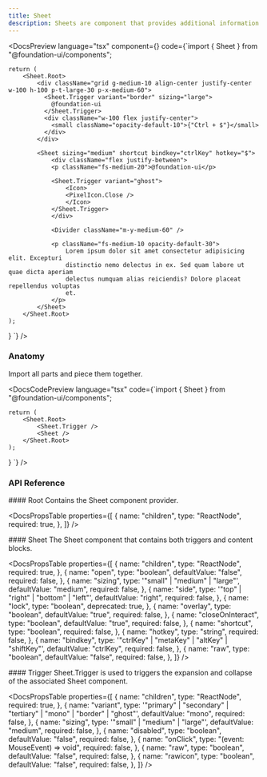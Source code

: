 ```yaml
---
title: Sheet
description: Sheets are component that provides additional information in a top layer.
---
```


<DocsSection>

<DocsPreview
  language="tsx"
  component={<SheetTemplate />}
  code={`import { Sheet } from "@foundation-ui/components";

    return (
        <Sheet.Root>
            <div className="grid g-medium-10 align-center justify-center w-100 h-100 p-t-large-30 p-x-medium-60">
              <Sheet.Trigger variant="border" sizing="large">
                @foundation-ui
              </Sheet.Trigger>
              <div className="w-100 flex justify-center">
                <small className="opacity-default-10">{"Ctrl + $"}</small>
              </div>
            </div>

            <Sheet sizing="medium" shortcut bindkey="ctrlKey" hotkey="$">
                <div className="flex justify-between">
                <p className="fs-medium-20">@foundation-ui</p>

                <Sheet.Trigger variant="ghost">
                    <Icon>
                    <PixelIcon.Close />
                    </Icon>
                </Sheet.Trigger>
                </div>

                <Divider className="m-y-medium-60" />

                <p className="fs-medium-10 opacity-default-30">
                    Lorem ipsum dolor sit amet consectetur adipisicing elit. Excepturi
                    distinctio nemo delectus in ex. Sed quam labore ut quae dicta aperiam
                    delectus numquam alias reiciendis? Dolore placeat repellendus voluptas
                    et.
                </p>
            </Sheet>
        </Sheet.Root>
    );

}
`}
/>

</DocsSection>

<DocsSection>

### Anatomy

<DocsTextBlock className="m-b-medium-60">
  Import all parts and piece them together.
</DocsTextBlock>

<DocsCodePreview
  language="tsx"
  code={`import { Sheet } from "@foundation-ui/components";

    return (
        <Sheet.Root>
            <Sheet.Trigger />
            <Sheet />
        </Sheet.Root>
    );
}
`} />

</DocsSection>

### API Reference

<DocsSection className="m-y-large-10">
#### Root

<DocsTextBlock className="m-b-medium-60">
  Contains the Sheet component provider.
</DocsTextBlock>

<DocsPropsTable
  properties={[
    {
      name: "children",
      type: "ReactNode",
      required: true,
    },
  ]}
/>
</DocsSection>

<DocsSection className="m-y-large-10">
#### Sheet

<DocsTextBlock className="m-b-medium-60">
  The Sheet component that contains both triggers and content blocks.
</DocsTextBlock>

<DocsPropsTable
  properties={[
  {
      name: "children",
      type: "ReactNode",
      required: true,
    },
    {
      name: "open",
      type: "boolean",
      defaultValue: "false",
      required: false,
    },
    {
      name: "sizing",
      type: '"small" | "medium" | "large"',
      defaultValue: "medium",
      required: false,
    },
    {
      name: "side",
      type: '"top" | "right" | "bottom" | "left"',
      defaultValue: "right",
      required: false,
    },
    {
      name: "lock",
      type: "boolean",
      deprecated: true,
    },
    {
      name: "overlay",
      type: "boolean",
      defaultValue: "true",
      required: false,
    },
    {
      name: "closeOnInteract",
      type: "boolean",
      defaultValue: "true",
      required: false,
    },
    {
      name: "shortcut",
      type: "boolean",
      required: false,
    },
    {
      name: "hotkey",
      type: "string",
      required: false,
    },
    {
      name: "bindkey",
      type: '"ctrlKey" | "metaKey" | "altKey" | "shiftKey"',
      defaultValue: "ctrlKey",
      required: false,
    },
    {
      name: "raw",
      type: "boolean",
      defaultValue: "false",
      required: false,
    },
  ]}
/>
</DocsSection>

<DocsSection className="m-y-large-10">
#### Trigger

<DocsTextBlock className="m-b-medium-60">
  Sheet.Trigger is used to triggers the expansion and collapse of the associated
  Sheet component.
</DocsTextBlock>

<DocsPropsTable
  properties={[
    {
      name: "children",
      type: "ReactNode",
      required: true,
    },
    {
      name: "variant",
      type: '"primary" | "secondary" | "tertiary" | "mono" | "border" | "ghost"',
      defaultValue: "mono",
      required: false,
    },
    {
      name: "sizing",
      type: '"small" | "medium" | "large"',
      defaultValue: "medium",
      required: false,
    },
    {
      name: "disabled",
      type: "boolean",
      defaultValue: "false",
      required: false,
    },
    {
      name: "onClick",
      type: "(event: MouseEvent<HTMLButtonElement>) => void",
      required: false,
    },
    {
      name: "raw",
      type: "boolean",
      defaultValue: "false",
      required: false,
    },
    {
      name: "rawicon",
      type: "boolean",
      defaultValue: "false",
      required: false,
    },
  ]}
/>
</DocsSection>

<DocsFooter prev="/docs/components/portal" next="/docs/components/scrollarea" />
